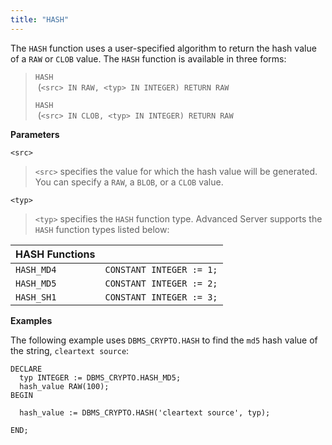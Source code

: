 ```yaml
---
title: "HASH"
---
```




The `HASH` function uses a user-specified algorithm to return the hash value of a `RAW` or `CLOB` value. The `HASH` function is available in three forms:

> `HASH`  
>  (`<src> IN RAW, <typ> IN INTEGER) RETURN RAW`
> 
> `HASH`  
>  (`<src> IN CLOB, <typ> IN INTEGER) RETURN RAW`

**Parameters**

`<src>`

> `<src>` specifies the value for which the hash value will be generated. You can specify a `RAW`, a `BLOB`, or a `CLOB` value.

`<typ>`

> `<typ>` specifies the `HASH` function type. Advanced Server supports the `HASH` function types listed below:

| **HASH Functions** |                          |
| ------------------ | ------------------------ |
| `HASH_MD4`         | `CONSTANT INTEGER := 1;` |
| `HASH_MD5`         | `CONSTANT INTEGER := 2;` |
| `HASH_SH1`         | `CONSTANT INTEGER := 3;` |

**Examples**

The following example uses `DBMS_CRYPTO.HASH` to find the `md5` hash value of the string, `cleartext source`:

``` text
DECLARE
  typ INTEGER := DBMS_CRYPTO.HASH_MD5;
  hash_value RAW(100);
BEGIN

  hash_value := DBMS_CRYPTO.HASH('cleartext source', typ);

END;
```

